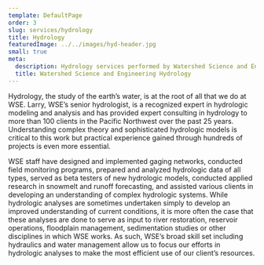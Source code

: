 ```yaml
---
template: DefaultPage
order: 3
slug: services/hydrology
title: Hydrology
featuredImage: ../../images/hyd-header.jpg
small: true
meta:
  description: Hydrology services performed by Watershed Science and Engineering
  title: Watershed Science and Engineering Hydrology
---
```


Hydrology, the study of the earth’s water, is at the root of all that we do at WSE. Larry, WSE’s senior hydrologist, is a recognized expert in hydrologic modeling and analysis and has provided expert consulting in hydrology to more than 100 clients in the Pacific Northwest over the past 25 years. Understanding complex theory and sophisticated hydrologic models is critical to this work but practical experience gained through hundreds of projects is even more essential.

WSE staff have designed and implemented gaging networks, conducted field monitoring programs, prepared and analyzed hydrologic data of all types, served as beta testers of new hydrologic models, conducted applied research in snowmelt and runoff forecasting, and assisted various clients in developing an understanding of complex hydrologic systems. While hydrologic analyses are sometimes undertaken simply to develop an improved understanding of current conditions, it is more often the case that these analyses are done to serve as input to river restoration, reservoir operations, floodplain management, sedimentation studies or other disciplines in which WSE works. As such, WSE’s broad skill set including hydraulics and water management allow us to focus our efforts in hydrologic analyses to make the most efficient use of our client’s resources.